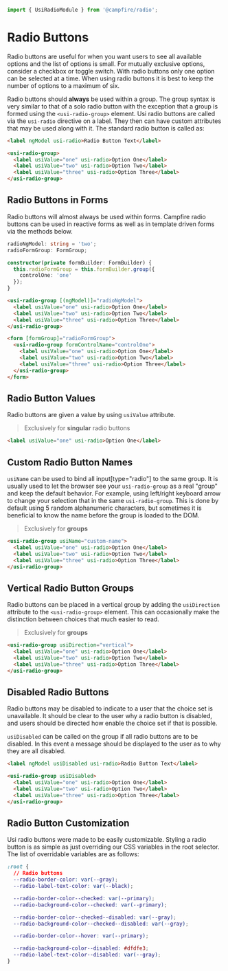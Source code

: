 ```ts
import { UsiRadioModule } from '@campfire/radio';
```

# Radio Buttons
Radio buttons are useful for when you want users to see all available options and the list of options is small. For
mutually exclusive options, consider a checkbox or toggle switch. With radio buttons only one option can be selected at
a time. When using radio buttons it is best to keep the number of options to a maximum of six.

Radio buttons should **always** be used within a group. The group syntax is very similar to that of a solo radio button
with the exception that a group is formed using the `<usi-radio-group>` element. Usi radio buttons are called via the
`usi-radio` directive on a label. They then can have custom attributes that may be used along with it. The standard
radio button is called as:

```html
<label ngModel usi-radio>Radio Button Text</label>

<usi-radio-group>
  <label usiValue="one" usi-radio>Option One</label>
  <label usiValue="two" usi-radio>Option Two</label>
  <label usiValue="three" usi-radio>Option Three</label>
</usi-radio-group>
```

## Radio Buttons in Forms
Radio buttons will almost always be used within forms. Campfire radio buttons can be used in reactive forms as well as in
template driven forms via the methods below.

```ts
radioNgModel: string = 'two';
radioFormGroup: FormGroup;

constructor(private formBuilder: FormBuilder) {
  this.radioFormGroup = this.formBuilder.group({
    controlOne: 'one'
  });
}
```

```html
<usi-radio-group [(ngModel)]="radioNgModel">
  <label usiValue="one" usi-radio>Option One</label>
  <label usiValue="two" usi-radio>Option Two</label>
  <label usiValue="three" usi-radio>Option Three</label>
</usi-radio-group>

<form [formGroup]="radioFormGroup">
  <usi-radio-group formControlName="controlOne">
    <label usiValue="one" usi-radio>Option One</label>
    <label usiValue="two" usi-radio>Option Two</label>
    <label usiValue="three" usi-radio>Option Three</label>
  </usi-radio-group>
</form>
```

## Radio Button Values
Radio buttons are given a value by using `usiValue` attribute.

> Exclusively for **singular** radio buttons

```html
<label usiValue="one" usi-radio>Option One</label>
```

## Custom Radio Button Names
`usiName` can be used to bind all input[type="radio"] to the same group. It is usually used to let the
browser see your `usi-radio-group` as a real "group" and keep the default behavior. For example, using left/right
keyboard arrow to change your selection that in the same `usi-radio-group`. This is done by default using 5 random
alphanumeric characters, but sometimes it is beneficial to know the name before the group is loaded to the DOM.

> Exclusively for **groups**

```html
<usi-radio-group usiName="custom-name">
  <label usiValue="one" usi-radio>Option One</label>
  <label usiValue="two" usi-radio>Option Two</label>
  <label usiValue="three" usi-radio>Option Three</label>
</usi-radio-group>
```

## Vertical Radio Button Groups
Radio buttons can be placed in a vertical group by adding the `usiDirection` attribute to the `<usi-radio-group>` element.
This can occasionally make the distinction between choices that much easier to read.

> Exclusively for **groups**

```html
<usi-radio-group usiDirection="vertical">
  <label usiValue="one" usi-radio>Option One</label>
  <label usiValue="two" usi-radio>Option Two</label>
  <label usiValue="three" usi-radio>Option Three</label>
</usi-radio-group>
```

## Disabled Radio Buttons
Radio buttons may be disabled to indicate to a user that the choice set is unavailable. It should be clear to the user
why a radio button is disabled, and users should be directed how enable the choice set if that is possible.

`usiDisabled` can be called on the group if all radio buttons are to be disabled. In this event a message should be
displayed to the user as to why they are all disabled.

```html
<label ngModel usiDisabled usi-radio>Radio Button Text</label>

<usi-radio-group usiDisabled>
  <label usiValue="one" usi-radio>Option One</label>
  <label usiValue="two" usi-radio>Option Two</label>
  <label usiValue="three" usi-radio>Option Three</label>
</usi-radio-group>
```

## Radio Button Customization
Usi radio buttons were made to be easily customizable. Styling a radio button is as simple as just overriding our
CSS variables in the root selector. The list of overridable variables are as follows:

```css
:root {
  // Radio buttons
  --radio-border-color: var(--gray);
  --radio-label-text-color: var(--black);

  --radio-border-color--checked: var(--primary);
  --radio-background-color--checked: var(--primary);

  --radio-border-color--checked--disabled: var(--gray);
  --radio-background-color--checked--disabled: var(--gray);

  --radio-border-color--hover: var(--primary);

  --radio-background-color--disabled: #dfdfe3;
  --radio-label-text-color--disabled: var(--gray);
}
```
